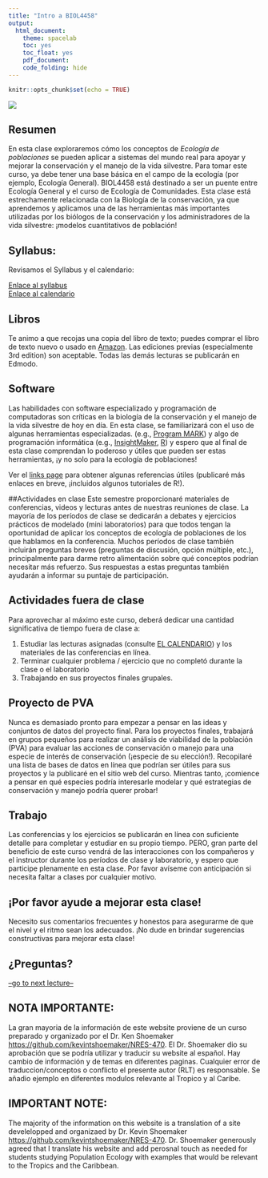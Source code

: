 ```yaml
---
title: "Intro a BIOL4458"
output:
  html_document:
    theme: spacelab
    toc: yes
    toc_float: yes
    pdf_document:
    code_folding: hide
---
```


```r
knitr::opts_chunk$set(echo = TRUE)
```


![](figures/prairie_dogs2.jpg)    

## Resumen

En esta clase exploraremos cómo los conceptos de *Ecología de poblaciones* se pueden aplicar a sistemas del mundo real para apoyar y mejorar la conservación y el manejo de la vida silvestre. Para tomar este curso, ya debe tener una base básica en el campo de la ecología (por ejemplo, Ecología General). BIOL4458 está destinado a ser un puente entre Ecología General y el curso de Ecología de Comunidades.  Esta clase está estrechamente relacionada con la Biología de la conservación, ya que aprendemos y aplicamos una de las herramientas más importantes utilizadas por los biólogos de la conservación y los administradores de la vida silvestre: ¡modelos cuantitativos de población!    

## Syllabus:
Revisamos el Syllabus y el calendario:

[Enlace al syllabus](index.html)   
[Enlace al calendario](schedule.html)

    

## Libros
Te animo a que recojas una copia del libro de texto; puedes comprar el libro de texto nuevo o usado en [Amazon](https://www.amazon.com/Primer-Ecology-Fourth-Nicholas-Gotelli/dp/0878933182/ref=sr_1_1?s=books&ie=UTF8&qid=1484867155&sr=1-1&keywords=a+primer+of+ecology). Las ediciones previas (especialmente 3rd edition) son aceptable. Todas las demás lecturas se publicarán en Edmodo. 

## Software
Las habilidades con software especializado y programación de computadoras son críticas en la biología de la conservación y el manejo de la vida silvestre de hoy en día. En esta clase, se familiarizará con el uso de algunas herramientas especializadas. (e.g., [Program MARK](http://www.phidot.org/software/mark/index.html)) y algo de programación informática (e.g., [InsightMaker](https://insightmaker.com/), [R](https://cran.r-project.org/)) y espero que al final de esta clase comprendan lo poderoso y útiles que pueden ser estas herramientas, ¡y no solo para la ecología de poblaciones!

Ver el [links page](Links.html) para obtener algunas referencias útiles (publicaré más enlaces en breve, ¡incluidos algunos tutoriales de R!).

##Actividades en clase
Este semestre proporcionaré materiales de conferencias, videos y lecturas antes de nuestras reuniones de clase. La mayoría de los períodos de clase se dedicarán a debates y ejercicios prácticos de modelado (mini laboratorios) para que todos tengan la oportunidad de aplicar los conceptos de ecología de poblaciones de los que hablamos en la conferencia. Muchos períodos de clase también incluirán preguntas breves (preguntas de discusión, opción múltiple, etc.), principalmente para darme retro alimentación sobre qué conceptos podrían necesitar más refuerzo. Sus respuestas a estas preguntas también ayudarán a informar su puntaje de participación.

## Actividades fuera de clase
Para aprovechar al máximo este curso, deberá dedicar una cantidad significativa de tiempo fuera de clase a:

1. Estudiar las lecturas asignadas (consulte [EL CALENDARIO](schedule.html)) y los materiales de las conferencias en línea.
2. Terminar cualquier problema / ejercicio que no completó durante la clase o el laboratorio
3. Trabajando en sus proyectos finales grupales.


## Proyecto de PVA
Nunca es demasiado pronto para empezar a pensar en las ideas y conjuntos de datos del proyecto final. Para los proyectos finales, trabajará en grupos pequeños para realizar un análisis de viabilidad de la población (PVA) para evaluar las acciones de conservación o manejo para una especie de interés de conservación (¡especie de su elección!). Recopilaré una lista de bases de datos en línea que podrían ser útiles para sus proyectos y la publicaré en el sitio web del curso. Mientras tanto, ¡comience a pensar en qué especies podría interesarle modelar y qué estrategias de conservación y manejo podría querer probar!    

## Trabajo

Las conferencias y los ejercicios se publicarán en línea con suficiente detalle para completar y estudiar en su propio tiempo. PERO, gran parte del beneficio de este curso vendrá de las interacciones con los compañeros y el instructor durante los períodos de clase y laboratorio, y espero que participe plenamente en esta clase. Por favor avíseme con anticipación si necesita faltar a clases por cualquier motivo.  

## ¡Por favor ayude a mejorar esta clase!
Necesito sus comentarios frecuentes y honestos para asegurarme de que el nivel y el ritmo sean los adecuados. ¡No dude en brindar sugerencias constructivas para mejorar esta clase!


## ¿Preguntas?


[--go to next lecture--](LECTURE1.html)

## NOTA IMPORTANTE: 
La gran mayoria de la información de este website proviene de un curso preparado y organizado por el Dr. Ken Shoemaker [https://github.com/kevintshoemaker/NRES-470](https://github.com/kevintshoemaker/NRES-470). El Dr. Shoemaker dio su aprobación que se podría utilizar y traducir su website al español. Hay cambio de información y de temas en diferentes paginas.  Cualquier error de traduccion/conceptos o conflicto el presente autor (RLT) es responsable.  Se añadio ejemplo en diferentes modulos relevante al Tropico y al Caribe.   

## IMPORTANT NOTE:

The majority of the information on this website is a translation of a site develelopped and organizaed by Dr. Kevin Shoemaker [https://github.com/kevintshoemaker/NRES-470](https://github.com/kevintshoemaker/NRES-470). Dr. Shoemaker generously agreed that I translate his website and add perosnal touch as needed for students studying Population Ecology with examples that would be relevant to the Tropics and the Caribbean.  





